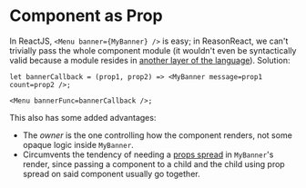 
# Component as Prop

In ReactJS, `<Menu banner={MyBanner} />` is easy; in ReasonReact, we can't trivially pass the whole component module (it wouldn't even be syntactically valid because a module resides in [another layer of the language](/docs/manual/latest/module)). Solution:

```reason
let bannerCallback = (prop1, prop2) => <MyBanner message=prop1 count=prop2 />;

<Menu bannerFunc=bannerCallback />;
```

This also has some added advantages:

- The _owner_ is the one controlling how the component renders, not some opaque logic inside `MyBanner`.
- Circumvents the tendency of needing a [props spread](props-spread.md) in `MyBanner`'s render, since passing a component to a child and the child using prop spread on said component usually go together.
